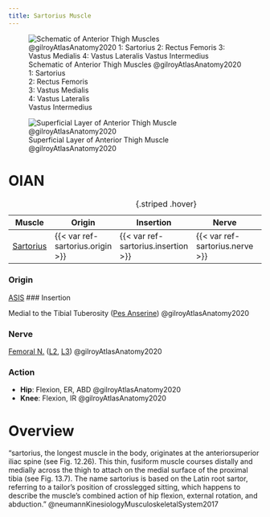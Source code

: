 ```yaml
---
title: Sartorius Muscle
---
```


:::{layout-ncol="2"}

![Schematic of Anterior Thigh Muscles @gilroyAtlasAnatomy2020 </br> 1: Sartorius </br> 2: Rectus Femoris </br> 3: Vastus Medialis </br> 4: Vastus Lateralis </br> Vastus Intermedius](/The Archive/Anatomy/Skeletal Muscles/Lower limb muscles/Thigh Muscles/Anterior Thigh Muscles/images/gilroyatlas fig31.24a anterior thigh muscles schematic.png)

![Superficial Layer of Anterior Thigh Muscle @gilroyAtlasAnatomy2020](/The Archive/Anatomy/Skeletal Muscles/Lower limb muscles/Thigh Muscles/Anterior Thigh Muscles/images/gilroyatlas fig31.24b anterior thigh muscles superficial layer.png)

:::

# OIAN

| Muscle  | Origin | Insertion | Nerve | Action |
|------|--------|-------|----------|--------|
| [Sartorius]({{< var ref-sartorius.path >}}) | {{< var ref-sartorius.origin >}} | {{< var ref-sartorius.insertion >}} | {{< var ref-sartorius.nerve >}} | {{< var ref-sartorius.action >}} |
: {.striped .hover}

:::{layout-ncol="2"}

### Origin
[ASIS]({{< var ref-coxal-bone.asis >}})
### Insertion

Medial to the Tibial Tuberosity ([Pes Anserine]({{< var ref-pes-anserine >}})) @gilroyAtlasAnatomy2020


### Nerve
[Femoral N.]({{< var ref-femoral-nerve.path >}}) ([L2]({{< var ref-nerve-root.l2 >}}), [L3]({{< var ref-nerve-root.l3 >}})) @gilroyAtlasAnatomy2020 

### Action

- **Hip**: Flexion, ER, ABD @gilroyAtlasAnatomy2020 
- **Knee**: Flexion, IR @gilroyAtlasAnatomy2020 

:::

# Overview

"sartorius, the longest muscle in the body, originates at the anterior­superior iliac spine (see Fig. 12.26). This thin, fusiform muscle courses distally and medially across the thigh to attach on the medial surface of the proximal tibia (see Fig. 13.7). The name sartorius is based on the Latin root sartor, referring to a tailor’s position of cross­legged sitting, which happens to describe the muscle’s combined action of hip flexion, external rotation, and abduction." @neumannKinesiologyMusculoskeletalSystem2017